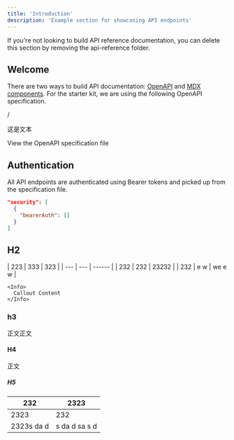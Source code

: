 ```yaml
---
title: 'Introduction'
description: 'Example section for showcasing API endpoints'
---
```


<Note>
  If you're not looking to build API reference documentation, you can delete
  this section by removing the api-reference folder.
</Note>

## Welcome

There are two ways to build API documentation: [OpenAPI](https://mintlify.com/docs/api-playground/openapi/setup) and [MDX components](https://mintlify.com/docs/api-playground/mdx/configuration). For the starter kit, we are using the following OpenAPI specification.

/

这是文本

<Card title="Plant Store Endpoints" icon="leaf" href="https://github.com/mintlify/starter/blob/main/api-reference/openapi.json">
  View the OpenAPI specification file
</Card>

## Authentication

All API endpoints are authenticated using Bearer tokens and picked up from the specification file.

```json
"security": [
  {
    "bearerAuth": []
  }
]
```

## H2

<AccordionGroup>
  <Accordion title="New Accordion" defaultOpen="false">
    | 223 | 333 | 323    |
    | --- | --- | ------ |
    | 232 | 232 | 23232  |
    | 232 | e w | we e w |

    <Info>
      Callout Content
    </Info>
  </Accordion>

  <Accordion title="New Accordion" defaultOpen="false" />
</AccordionGroup>

### h3

正文正文

#### H4

正文

##### H5

| 232        | 2323          |
| ---------- | ------------- |
| 2323       | 232           |
| 2323s da d | s da d sa s d |

##